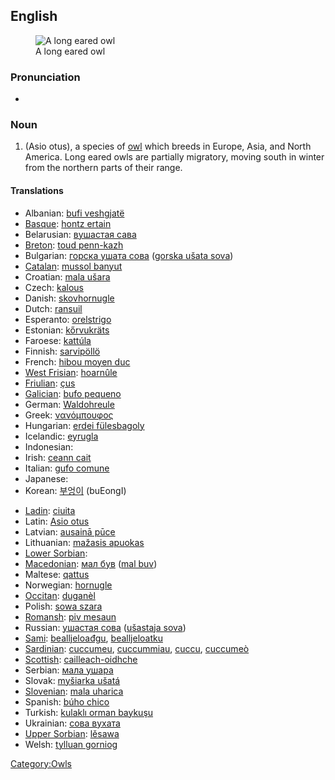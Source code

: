 {{wikipedia}}
==English==
[[Image:CRW 2987.jpg|thumb|A long eared owl]]

===Pronunciation===
*{{IPA|/'lɔŋiɻd'ɑʊl/}}

===Noun===
{{en-noun|sg=[[long]]-[[eared]] [[owl]]}}

# (Asio otus), a species of [[owl]] which breeds in Europe, Asia, and North America. Long eared owls are partially migratory, moving south in winter from the northern parts of their range.

====Translations====
{{top}}
*Albanian: [[bufi veshgjatë]]
*[[Basque]]: [[hontz ertain]]
*Belarusian: [[вушастая сава]]
*[[Breton]]: [[toud penn-kazh]]
*Bulgarian: [[горска ушата сова]] ([[gorska ušata sova]])
*[[Catalan]]: [[mussol banyut]]
*Croatian: [[mala ušara]]
*Czech: [[kalous]]
*Danish: [[skovhornugle]]
*Dutch: [[ransuil]] {{m}}
*Esperanto: [[orelstrigo]]
*Estonian: [[kőrvukräts]]
*Faroese: [[kattúla]]
*Finnish: [[sarvipöllö]]
*French: [[hibou moyen duc]] {{m}}
*[[West Frisian]]: [[hoarnûle]]
*[[Friulian]]: [[çus]]
*[[Galician]]: [[bufo pequeno]]
*German: [[Waldohreule]] {{f}}
*Greek: [[νανόμπουφος]] '' ''
*Hungarian: [[erdei fülesbagoly]]
*Icelandic: [[eyrugla]]
*Indonesian: [[]]
*Irish: [[ceann cait]]
*Italian: [[gufo comune]] '' ''
*Japanese: [[]]
*Korean: [[부엉이]] (buEongI)
{{mid}}
*[[Ladin]]: [[ciuita]]
*Latin: [[Asio otus]] '' ''
*Latvian: [[ausainā pūce]]
*Lithuanian: [[mažasis apuokas]]
*[[Lower Sorbian]]:
*[[Macedonian]]: [[мал був]] ([[mal buv]])
*Maltese: [[qattus]]
*Norwegian: [[hornugle]]
*[[Occitan]]: [[duganèl]]
*Polish: [[sowa szara]] '' ''
*[[Romansh]]: [[piv mesaun]]
*Russian: [[ушастая сова]] ([[ušastaja sova]]) '' ''
*[[Sami]]: [[bealljeloađgu]], [[bealljeloatku]]
*[[Sardinian]]: [[cuccumeu]], [[cuccummiau]], [[cuccu]], [[cuccumeò]]
*[[Scottish]]: [[cailleach-oidhche]]
*Serbian: [[мала ушара]]
*Slovak: [[myšiarka ušatá]]
*[[Slovenian]]: [[mala uharica]]
*Spanish: [[búho chico]] '' ''
*Turkish: [[kulaklı orman baykuşu]]
*Ukrainian: [[сова вухата]]
*[[Upper Sorbian]]: [[lěsawa]]
*Welsh: [[tylluan gorniog]]
{{bottom}}

[[Category:Owls]]